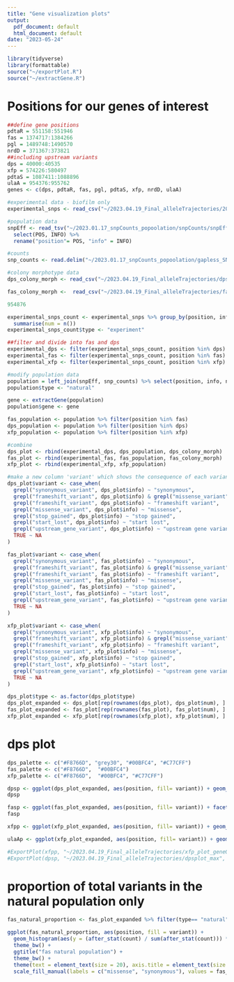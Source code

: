```yaml
---
title: "Gene visualization plots"
output:
  pdf_document: default
  html_document: default
date: "2023-05-24"
---
```

```r
library(tidyverse)
library(formattable)
source("~/exportPlot.R")
source("~/extractGene.R")
```
# Positions for our genes of interest
```r
##define gene positions 
pdtaR = 551158:551946
fas = 1374717:1384266
pgl = 1489748:1490570
nrdD = 371367:373821
##including upstream variants
dps = 40000:40535
xfp = 574226:580497
pdtaS = 1087411:1088896
ulaA = 954376:955762
genes <- c(dps, pdtaR, fas, pgl, pdtaS, xfp, nrdD, ulaA)
```

```r
#experimental data - biofilm only
experimental_snps <- read_csv("~/2023.04.19_Final_alleleTrajectories/2023.07.03_convergentHits.csv") %>% filter(!(grepl("2022-04-12", ID)))  %>% mutate(strain = case_when(grepl("GV2", ID) ~ "GV2", grepl("14018", ID) ~ "14018")) %>% rename(position = "pos", info = "INFO") %>% filter(condition == "Biofilm")

#population data
snpEff <- read_tsv("~/2023.01.17_snpCounts_popoolation/snpCounts/snpEff.tsv", skip= 8) %>% 
  select(POS, INFO) %>%
  rename("position"= POS, "info" = INFO)

#counts
snp_counts <- read.delim("~/2023.01.17_snpCounts_popoolation/gapless_SNPcounts_perPosition.txt") 

#colony morphotype data
dps_colony_morph <- read_csv("~/2023.04.19_Final_alleleTrajectories/dps_colony_morphotype_variants.csv") %>% mutate(type= gsub("colony_morph", "colony morphotype", type))

fas_colony_morph <-  read_csv("~/2023.04.19_Final_alleleTrajectories/fas_colony_morphotype.csv") %>% mutate(strain = as.character(strain), type= gsub("colony_morph", "colony morphotype", type))

954876

```



```r
experimental_snps_count <- experimental_snps %>% group_by(position, info, gene) %>%
  summarise(num = n())
experimental_snps_count$type <- "experiment"

##filter and divide into fas and dps
experimental_dps <- filter(experimental_snps_count, position %in% dps)
experimental_fas <- filter(experimental_snps_count, position %in% fas)
experimental_xfp <- filter(experimental_snps_count, position %in% xfp)
```


```r
#modify population data
population = left_join(snpEff, snp_counts) %>% select(position, info, num)
population$type <- "natural"

gene <- extractGene(population)
population$gene <- gene

fas_population <- population %>% filter(position %in% fas)
dps_population <- population %>% filter(position %in% dps)
xfp_population <- population %>% filter(position %in% xfp)

#combine
dps_plot <- rbind(experimental_dps, dps_population, dps_colony_morph) 
fas_plot <- rbind(experimental_fas, fas_population, fas_colony_morph)
xfp_plot <- rbind(experimental_xfp, xfp_population) 

#make a new column 'variant' which shows the consequence of each variant as read in from info
dps_plot$variant <- case_when(
  grepl("synonymous_variant", dps_plot$info) ~ "synonymous",
  grepl("frameshift_variant", dps_plot$info) & grepl("missense_variant", dps_plot$info) ~ "frameshift variant, missense",
  grepl("frameshift_variant", dps_plot$info) ~ "frameshift variant",
  grepl("missense_variant", dps_plot$info) ~ "missense",
  grepl("stop_gained", dps_plot$info) ~ "stop gained",
  grepl("start_lost", dps_plot$info) ~ "start lost",
  grepl("upstream_gene_variant", dps_plot$info) ~ "upstream gene variant",
  TRUE ~ NA
)

fas_plot$variant <- case_when(
  grepl("synonymous_variant", fas_plot$info) ~ "synonymous", 
  grepl("frameshift_variant", fas_plot$info) & grepl("missense_variant", fas_plot$info) ~ "frameshift variant, missense",
  grepl("frameshift_variant", fas_plot$info) ~ "frameshift variant",
  grepl("missense_variant", fas_plot$info) ~ "missense",
  grepl("stop_gained", fas_plot$info) ~ "stop gained",
  grepl("start_lost", fas_plot$info) ~ "start lost",
  grepl("upstream_gene_variant", fas_plot$info) ~ "upstream gene variant",
  TRUE ~ NA
)

xfp_plot$variant <- case_when(
  grepl("synonymous_variant", xfp_plot$info) ~ "synonymous",
  grepl("frameshift_variant", xfp_plot$info) & grepl("missense_variant", xfp_plot$info) ~ "frameshift variant, missense",
  grepl("frameshift_variant", xfp_plot$info) ~ "frameshift variant",
  grepl("missense_variant", xfp_plot$info) ~ "missense",
  grepl("stop_gained", xfp_plot$info) ~ "stop gained",
  grepl("start_lost", xfp_plot$info) ~ "start lost",
  grepl("upstream_gene_variant", xfp_plot$info) ~ "upstream gene variant",
  TRUE ~ NA
)

```


```r
dps_plot$type <- as.factor(dps_plot$type)
dps_plot_expanded <- dps_plot[rep(rownames(dps_plot), dps_plot$num), ] %>% filter(gene == "dps")
fas_plot_expanded <- fas_plot[rep(rownames(fas_plot), fas_plot$num), ]
xfp_plot_expanded <- xfp_plot[rep(rownames(xfp_plot), xfp_plot$num), ] %>% filter(gene == "xfp")

```

# dps plot 
```r
dps_palette <- c("#F8766D", "grey30", "#00BFC4", "#C77CFF")
fas_palette <- c("#F8766D",  "#00BFC4")
xfp_palette <- c("#F8766D",  "#00BFC4", "#C77CFF")

dpsp <- ggplot(dps_plot_expanded, aes(position, fill= variant)) + geom_histogram(position = "stack", binwidth = 5) + theme_bw() + facet_wrap(~type, dir = "v", scales= "free_y") + ggtitle("dps biofilm binwidth= 5") + theme_bw() + theme(text=element_text(size=14), legend.title = element_blank()) + scale_fill_manual(labels= c("missense", "stop gained", "synonymous", "upstream gene variant"), values= dps_palette)
dpsp

fasp <- ggplot(fas_plot_expanded, aes(position, fill= variant)) + facet_wrap(~type, dir = "v", scales="free_y") + geom_histogram(position = "stack", binwidth = 100) + theme_bw()  + ggtitle("fas biofilm binwidth= 100") + theme_bw() + theme(text=element_text(size=14), axis.title = element_text(size= 14), legend.title = element_blank()) 
fasp

xfpp <- ggplot(xfp_plot_expanded, aes(position, fill= variant)) + geom_histogram(position = "stack", binwidth = 25) + theme_bw() + facet_wrap(~type, dir = "v", scales= "free_y") + ggtitle("xfp biofilm") + theme_bw() + theme(text=element_text(size=14), legend.title = element_blank()) + scale_fill_manual(labels= c( "missense", "synonymous", "upstream gene variant"), values= xfp_palette)

ulaAp <- ggplot(xfp_plot_expanded, aes(position, fill= variant)) + geom_histogram(position = "stack", binwidth = 25) + theme_bw() + facet_wrap(~type, dir = "v", scales= "free_y") + ggtitle("xfp biofilm") + theme_bw() + theme(text=element_text(size=14), legend.title = element_blank()) + scale_fill_manual(labels= c( "missense", "synonymous", "upstream gene variant"), values= xfp_palette)

#ExportPlot(xfpp, "~/2023.04.19_Final_alleleTrajectories/xfp_plot_geneOnly", height = 5, width = 8)
#ExportPlot(dpsp, "~/2023.04.19_Final_alleleTrajectories/dpsplot_max", height = 5, width = 8)

```

# proportion of total variants in the natural population only 
```r
fas_natural_proportion <- fas_plot_expanded %>% filter(type== "natural")

ggplot(fas_natural_proportion, aes(position, fill = variant)) +
  geom_histogram(aes(y = (after_stat(count) / sum(after_stat(count))) * 100), position = "stack", binwidth = 200) +
  theme_bw() +
  ggtitle("fas natural population") +
  theme_bw() +
  theme(text = element_text(size = 20), axis.title = element_text(size = 14), legend.title = element_blank()) +
  scale_fill_manual(labels = c("missense", "synonymous"), values = fas_palette) + ylab("% of total variants")
```